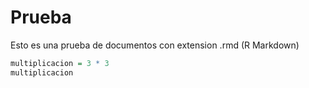 # Prueba

Esto es una prueba de documentos con extension .rmd (R Markdown)

```r
multiplicacion = 3 * 3
multiplicacion
```
